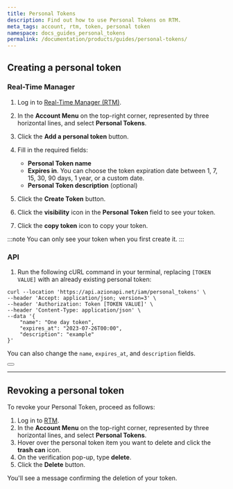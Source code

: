 ```yaml
---
title: Personal Tokens
description: Find out how to use Personal Tokens on RTM.
meta_tags: account, rtm, token, personal token
namespace: docs_guides_personal_tokens
permalink: /documentation/products/guides/personal-tokens/
---
```



## Creating a personal token

### Real-Time Manager

1. Log in to [Real-Time Manager (RTM)](https://manager.azion.com/).
2. In the **Account Menu** on the top-right corner, represented by three horizontal lines, and select **Personal Tokens**.
3. Click the **Add a personal token** button.
4. Fill in the required fields:

   - **Personal Token name**
   - **Expires in**. You can choose the token expiration date between 1, 7, 15, 30, 90 days, 1 year, or a custom date.
   - **Personal Token description** (optional)

5. Click the **Create Token** button.
6. Click the **visibility** icon in the **Personal Token** field to see your token.
7. Click the **copy token** icon to copy your token.

:::note
You can only see your token when you first create it.
:::

### API

1. Run the following cURL command in your terminal, replacing `[TOKEN VALUE]` with an already existing personal token:

```
curl --location 'https://api.azionapi.net/iam/personal_tokens' \
--header 'Accept: application/json; version=3' \
--header 'Authorization: Token [TOKEN VALUE]' \
--header 'Content-Type: application/json' \
--data '{   
    "name": "One day token",
    "expires_at": "2023-07-26T00:00",
    "description": "example"
}'
```

You can also change the `name`, `expires_at`, and `description` fields.

<Button href="https://api.azion.com/#17daaa08-f743-4b9c-a07d-48c0bbf61535" text="more on personal tokens api"></Button>

---

## Revoking a personal token

To revoke your Personal Token, proceed as follows:

1. Log in to [RTM](https://manager.azion.com/).
2. In the **Account Menu** on the top-right corner, represented by three horizontal lines, and select **Personal Tokens**.
3. Hover over the personal token item you want to delete and click the **trash can** icon.
4. On the verification pop-up, type **delete**.
5. Click the **Delete** button.

You'll see a message confirming the deletion of your token.
